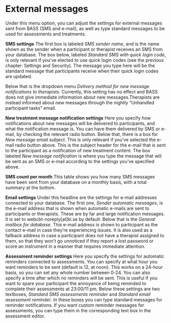 # External messages {#extmess}
Under this menu option, you can adjust the settings for external messages sent from BASS (SMS and e-mail), as well as type standard messages to be used for assessments and treatments.

**SMS settings**
The first box is labeled *SMS sender name*, and is the name shown as the sender when a participant or therapist receives an SMS from your database.
The box below, labeled *Standard SMS with quick login code*, is only relevant if you’ve elected to use quick login codes (see the previous chapter: Settings and Security). The message you type here will be the standard message that participants receive when their quick login codes are updated.

Below that is the dropdown menu *Delivery method for new message notifications to therapists*. Currently, this setting has no effect and BASS does not give immediate information about new messages.Therapists are instead informed about new messages through the nightly "Unhandled participant tasks" email.

**New treatment message notification settings**
Here you specify how notifications about new messages will be delivered to participants, and what the notification message is. You can have them delivered by SMS or e-mail, by checking the relevant radio button.
Below that, there is a box for *New message email subject*. This is only relevant if you’ve selected the e-mail radio button above. This is the subject header for the e-mail that is sent to the participant as a notification of new treatment content.
The box labeled *New message notification* is where you type the message that will be sent as an SMS or e-mail according to the settings you’ve specified above.

**SMS count per month**
This table shows you how many SMS messages have been sent from your database on a monthly basis, with a total summary at the bottom.

**Email settings**
Under this headline are the settings for e-mail addresses connected to your database. The first one, *Sender automatic messages*, is the e-mail address that is shown when automatic e-mails are sent to participants or therapists. These are by far and large notification messages. It is set to webcbt-noreply[at]ki.se by default.
Below that is the *General mailbox for database*. This e-mail address is shown to participant as the contact e-mail in case they’re experiencing issues. It is also used as a fallback address in case a participant does not have a therapist assigned to them, so that they won’t go unnoticed if they report a lost password or score an instrument in a manner that requires immediate attention.

**Assessment reminder settings**
Here you specify the settings for automatic reminders connected to assessments. You can specify at what hour you want reminders to be sent (default is 12, at noon). This works on a 24-hour basis, so you can set any whole number between 0-24.
You can also specify a time after which no reminders will be sent. This is useful if you want to spare your participant the annoyance of being reminded to complete their assessments at 23:00/11 pm.
Below these settings are two textboxes, *Standard SMS assessments reminder* and *Standard email assessment reminder*. In these boxes you can type standard messages for reminder notifications. If you want custom reminder messages for assessments, you can type them in the corresponding text box in the assessment editor.
